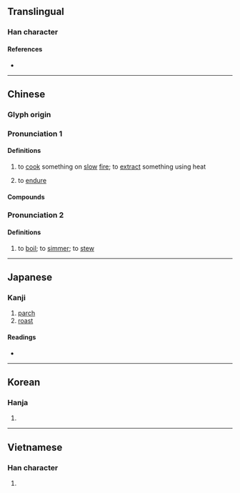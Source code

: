 {{character info/new}}
==Translingual==

===Han character===
{{Han char|rn=86|rad=火|as=11|sn=15|four=58334|canj=GKF,QKF,XQKF|ids=⿱敖灬}}

====References====
* {{Han ref|kx=0680.410|dkj=19352|dj=1092.170|hdz=32226.040|uh=71AC|ud=29100|bh=BCF5|bd=48373}}

----

==Chinese==

===Glyph origin===
{{Han etym}}

===Pronunciation 1===
{{zh-forms|alt=爊,𤏶}}

{{zh-pron
|m=áo
|c=ngou4,ngaau4
|h=pfs=
|md=
|mn=ngâu/gô/qz:gô͘
|mn_note=ngâu - vernacular; gô/gô͘ - literary
|w=
|ma=y
|mc=y
|oc=y,1
|cat=v
}}

====Definitions====
{{zh-hanzi}}

# to [[cook]] something on [[slow]] [[fire]]; to [[extract]] something using heat
# {{lb|zh|figurative}} to [[endure]]

====Compounds====
{{zh-der|心癢難熬|乾熬|熬煉|焦熬投石|熬油|熬膩|煎熬|熬心血|熬膏|熬出頭|熬煎|熬煮|熬碴兒|熬糖|熬審|熬頭兒|熬鷹|熬頭|熬惱|熬不過|熬夜|打熬|熬藥|熬菜|熬清守淡|熬枯受淡|熬心|熬刑|熬不住|熬磨|苦熬|難熬}}

===Pronunciation 2===
{{zh-forms|alt=𤏶,爊}}
{{zh-pron
|m=āo
|oc=n,2
|cat=v
}}

====Definitions====
{{zh-hanzi}}

# to [[boil]]; to [[simmer]]; to [[stew]]

----

==Japanese==

===Kanji===
{{ja-kanji|grade=|rs=火11}}

# [[parch]]
# [[roast]]

====Readings====
* {{ja-readings|goon=[[ごう]] (gō)|kanon=[[ごう]] (gō)|kun=[[いる]] (iru)}}

----

==Korean==

===Hanja===
{{ko-hanja|hangeul=오|eumhun=|rv=o|mr=o|y=o}}

# {{defn|lang=ko|sort=火11}}

----

==Vietnamese==

===Han character===
{{vi-readings|rs=火11| hanviet = ngao}}

# {{defn|lang=vi|sort=火11}}

{{cln|vi|Han tu}}